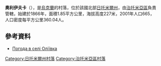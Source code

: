 {{coord|50|20|16|N|28|41|17|E|scale:30000|display=title}}

'''奧利伊夫卡'''（{{lang-uk|Оліївка}}），是[[烏克蘭|烏克蘭]]的村落，位於該國北部[[日托米爾州|日托米爾州]]，由[[治托米亞區|治托米亞區]]負責管轄，始建於1866年，面積1.85平方公里，海拔高度227米，2001年人口665，人口密度每平方公里360.04人。

==參考資料== 
* [http://weather.in.ua/ua/zhitomirskaja/18918 Погода в селі Оліївка] {{Wayback|url=http://weather.in.ua/ua/zhitomirskaja/18918 |date=20111219120612 }}

{{DEFAULTSORT:Оліївка}}
[[Category:日托米爾州村落|Category:日托米爾州村落]]
[[Category:治托米亞區村落|Category:治托米亞區村落]]


{{Zhytomyr-geo-stub}}